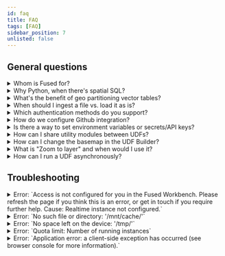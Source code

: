 ```yaml
---
id: faq
title: FAQ
tags: [FAQ]
sidebar_position: 7
unlisted: false
---
```



## General questions



<details>
<summary>Whom is Fused for?</summary>

Fused is designed for teams seeking to simplify their workflows and accelerate the creation and delivery of data products. It's ideal for organizations that need a scalable solution to handle growing data sizes while minimizing the time spent on data engineering.
</details>



<details>
<summary>Why Python, when there's spatial SQL?</summary>

Python is the go-to language for spatial data science. Although spatial SQL joins and transformations can be efficiently performed using PostGIS in an external database, you may eventually need to convert that data to Pandas and NumPy for further processing and analysis, especially for detailed operations on raster arrays. Additionally, you can run SQL directly on Fused using Python libraries like DuckDB, combining the strengths of both approaches.
</details>

<details>
<summary>What's the benefit of geo partitioning vector tables?</summary>

It enables efficient reading of large datasets by strategically partitioning GeoParquet files. Fused's GeoParquet format includes metadata that allows for spatial filtering of any dataset, loading only the chunks relevant to a specific area of interest. This approach reduces memory usage and allows you to work with any size dataset with just Python.
</details>

<details>
<summary>When should I ingest a file vs. load it as is?</summary>

You can read more about ingestion and when it's required [here](/core-concepts/data_ingestion/why-ingestion/#when-is-ingestion-needed)
</details>




<details>
<summary>Which authentication methods do you support?</summary>

Fused currently uses Auth0 to support authentication via Google and GitHub.
</details>

<details>
<summary>How do we configure Github integration?</summary>

To configure the integration, [connect your GitHub repository](/core-concepts/content-management/git/#connect-your-github-repository) and provide us with the repository name and details. We'll activate it for you.
</details>


<details>
<summary> Is there a way to set environment variables or secrets/API keys?</summary>

Save environment variables to an `.env` file as shown [here](/core-concepts/content-management/environment-variables/) to make them available to UDFs as environment variables. Secrets can be stored in the [secrets manager](/workbench/configuration/#secrets-management).
</details>

<details>
<summary>How can I share utility modules between UDFs?</summary>

This [docs page](/core-concepts/write/#utils-module) explains the various ways a UDF can import utility modules from other UDFs.


A common practice for maintaining a set of shareable modules is to write utility functions in a UDF and have other UDFs import those functions. As an example, see Fused's common [`utils.py`](https://github.com/fusedio/udfs/blob/main/public/common/utils.py).

</details>


<details>
<summary>How can I change the basemap in the UDF Builder?</summary>

Set it in the map style settings, located at the top right of the [UDF Builder map](/workbench/udf-builder/map/). Currently, light, dark, satellite, and blank basemaps are supported.


<img src={ImgChangeBasemap} alt="File" style={{ width: '100%', height: '100%', objectFit: 'cover' }} />


</details>


<details>
<summary>What is "Zoom to layer" and when would I use it?</summary>

If a [default view state](/workbench/udf-builder/code-editor/#default-view-state) is set for the UDF, the viewport will zoom to that predefined extent whenever the UDF first loads or when the user clicks the "Zoom to layer" button. This feature is useful for centering the map on a specific area of interest when users open the UDF.

If the UDF doesn't have a default view state set, the "Zoom to layer" button will zoom to the extent of the data in the map.

</details>

<details>
<summary>How can I run a UDF asynchronously?</summary>

To run a UDF asynchronously, use Python's async/await syntax as shown [here](/core-concepts/async/). This approach allows multiple UDF calls to run in parallel, each with different parameters, and enables you to combine the results once all calls are complete.

Note: Setting `sync=False` in `fused.run` is intended for asynchronous calls when running in the cloud with `engine='realtime'`. The parameter has no effect if the UDF is ran in the local environment with `engine='realtime'`.

</details>




## Troubleshooting



<details>
<summary>Error: `Access is not configured for you in the Fused Workbench. Please refresh the page if you think this is an error, or get in touch if you require further help. Cause: Realtime instance not configured.`</summary>

This error occurs when you try to run a UDF with an account associated with a workspace environment that does not have a realtime instance configured. This means that there are no worker nodes available to run the UDF. To resolve this issue, please get in touch with the Fused team team to ensure your account is associated with an environment with a realtime instance.

When Troubleshooting this error, it may help to navigate to your account's User Profile page to determine if the account is associated with an environment and realtime instance, as shown here.


<div style={{textAlign: 'center'}}>
<img src={ImageSettings} alt="File" style={{}} />
</div>

</details>



<details>
<summary>Error: `No such file or directory: '/mnt/cache/'`</summary>

This error occurs when a UDF attempts to access the [`/mnt/cache` disk](/core-concepts/content-management/file-system/#mntcache-disk) when it is not available for the environment. To resolve this issue, please contact the Fused team to ensure that the cache directory is available for your account.
</details>

<details>
<summary>Error: `No space left on the device: '/tmp/'`</summary>

This error occurs when a UDF attempts to write more data than the `/tmp` directory of the real-time instance can handle. Realtime instances have a limited amount of space available and are ephemeral between runs. You might want to consider writing to [`/mnt/cache` disk](/core-concepts/content-management/file-system/#mntcache-disk) instead.
</details>

<details>
<summary>Error: `Quota limit: Number of running instances`</summary>

Fused batch jobs, which are initiated with [run_remote](/python-sdk/top-level-functions/#jobrun_remote), require a server quota to be enabled for your account. These include data [ingestion](/core-concepts/data_ingestion/) jobs. If you encounter this error, please contact the Fused team to request an increase in the quota allotted to your account.
</details>

<details>
<summary>Error: `Application error: a client-side exception has occurred (see browser console for more information).`</summary>

In the case that you encounter this error, please reset your browser cache and cookies. If the error persists, please contact the Fused team for further assistance.
</details>
